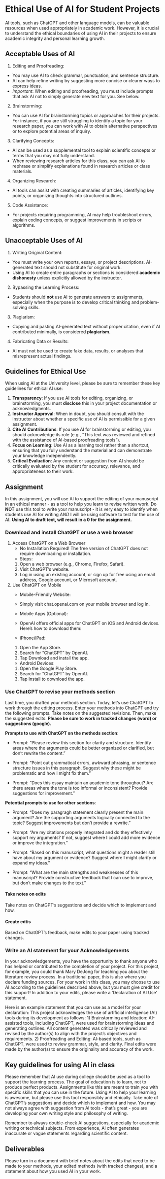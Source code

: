 # Ethical Use of AI for Student Projects

AI tools, such as ChatGPT and other language models, can be valuable resources when used appropriately in academic work. However, it is crucial to understand the ethical boundaries of using AI in their projects to ensure academic integrity and personal learning growth.

## Acceptable Uses of AI

1.	Editing and Proofreading:

- You may use AI to check grammar, punctuation, and sentence structure.
- AI can help refine writing by suggesting more concise or clearer ways to express ideas.
- *Important*: When editing and proofreading, you must include prompts that ask AI not to simply generate new text for you. See below.

2.	Brainstorming:

- You can use AI for brainstorming topics or approaches for their projects. For instance, if you are still struggling to identify a topic for your research paper, you can work with AI to obtain alternative perspectives or to explore potential areas of inquiry.

3.	Clarifying Concepts:

- AI can be used as a supplemental tool to explain scientific concepts or terms that you may not fully understand.
- When reviewing research articles for this class, you can ask AI to rephrase or simplify explanations found in research articles or class materials.

4.	Organizing Research:

- AI tools can assist with creating summaries of articles, identifying key points, or organizing thoughts into structured outlines.

5.	Code Assistance:

- For projects requiring programming, AI may help troubleshoot errors, explain coding concepts, or suggest improvements in scripts or algorithms.

## Unacceptable Uses of AI

1.	Writing Original Content:

- You must write your own reports, essays, or project descriptions. AI-generated text should not substitute for original work.
- Using AI to create entire paragraphs or sections is considered **academic dishonesty** unless explicitly allowed by the instructor.

2.	Bypassing the Learning Process:

- Students should **not** use AI to generate answers to assignments, especially when the purpose is to develop critical thinking and problem-solving skills.

3.	Plagiarism:

- Copying and pasting AI-generated text without proper citation, even if AI contributed minimally, is considered **plagiarism**.

4.	Fabricating Data or Results:

- AI must not be used to create fake data, results, or analyses that misrepresent actual findings.

## Guidelines for Ethical Use

When using AI at the University level, please be sure to remember these key guidelines for ethical AI use:

1.	**Transparency**: If you use AI tools for editing, organizing, or brainstorming, you must **disclose** this in your project documentation or acknowledgments.
2.	**Instructor Approval**: When in doubt, you should consult with the instructor about whether a specific use of AI is permissible for a given assignment.
3.	**Cite AI Contributions**: If you use AI for brainstorming or editing, you should acknowledge its role (e.g., “This text was reviewed and refined with the assistance of AI-based proofreading tools”).
4.	**Focus on Learning**: Use AI as a learning tool rather than a shortcut, ensuring that you fully understand the material and can demonstrate your knowledge independently.
5.	**Critical Evaluation**: Any content or suggestion from AI should be critically evaluated by the student for accuracy, relevance, and appropriateness to their work.

## Assignment

In this assignment, you will use AI to support the editing of your manuscript in an ethical manner - as a tool to help you learn to revise written work. Do **NOT** use this tool to write your manuscript - it is very easy to identify when students use AI for writing *AND* I will be using software to test for the use of AI. **Using AI to draft text, will result in a 0 for the assignment.**

### Download and install ChatGPT or use a web browser

1. Access ChatGPT on a Web Browser
	- No Installation Required! The free version of ChatGPT does not require downloading or installation.
	- Steps:
	1.	Open a web browser (e.g., Chrome, Firefox, Safari).
	2.	Visit ChatGPT’s website.
	3.	Log in using an existing account, or sign up for free using an email address, Google account, or Microsoft account.

2. Use ChatGPT on Mobile
	- Mobile-Friendly Website:
	
	- Simply visit chat.openai.com on your mobile browser and log in.
	- Mobile Apps (Optional):
	- OpenAI offers official apps for ChatGPT on iOS and Android devices. Here’s how to download them:
	- iPhone/iPad:
  	1.	Open the App Store.
  	2.	Search for “ChatGPT” by OpenAI.
  	3.	Tap Download and install the app. 
  	
	- Android Devices:
	1.	Open the Google Play Store.
	2.	Search for “ChatGPT” by OpenAI.
	3.	Tap Install to download the app.

### Use ChatGPT to revise your methods section

Last time, you drafted your methods section. Today, let's use ChatGPT to work through the editing process. Enter your methods into ChatGPT and try the following prompts. Take notes on the suggested revisions. Then, make the suggested edits. **Please be sure to work in tracked changes (word) or suggestions (google).**

**Prompts to use with ChatGPT on the methods section**:

- Prompt: “Please review this section for clarity and structure. Identify areas where the arguments could be better organized or clarified, but don’t rewrite the content.”

- Prompt: “Point out grammatical errors, awkward phrasing, or sentence structure issues in this paragraph. Suggest why these might be problematic and how I might fix them.”

- Prompt: “Does this essay maintain an academic tone throughout? Are there areas where the tone is too informal or inconsistent? Provide suggestions for improvement.”

**Potential prompts to use for other sections**:

- Prompt: “Does my paragragh statement clearly present the main argument? Are the supporting arguments logically connected to the topic? Suggest improvements but don’t provide a rewrite.”

-	Prompt: “Are my citations properly integrated and do they effectively support my arguments? If not, suggest where I could add more evidence or improve the integration.”

- Prompt: “Based on this manuscript, what questions might a reader still have about my argument or evidence? Suggest where I might clarify or expand my ideas.”

- Prompt: “What are the main strengths and weaknesses of this manuscript? Provide constructive feedback that I can use to improve, but don’t make changes to the text.”

#### Take notes on edits

Take notes on ChatGPT’s suggestions and decide which to implement and how. 

#### Create edtis

Based on ChatGPT's feedback, make edits to your paper using tracked changes.

### Write an AI statement for your Acknowledgements

In your acknowledgements, you have the opportunity to thank anyone who has helped or contributed to the completion of your project. For this project, for example, you could thank Mary DeJong for teaching you about the literature review process. In a traditional paper, this is also where you declare funding sources. For your work in this class, you may choose to use AI according to the guidelines described above, but you must give credit for this support! In addition to your edits, please write a 'Declaration of AI Use' statement. 

Here is an example statement that you can use as a model for your declaration: This project acknowledges the use of artificial intelligence (AI) tools during its development as follows: 1)	Brainstorming and Ideation: AI-assisted tools, including ChatGPT, were used for brainstorming ideas and generating outlines. All content generated was critically reviewed and revised by the author(s) to align with the project’s objectives and requirements. 2)	Proofreading and Editing: AI-based tools, such as ChatGPT, were used to review grammar, style, and clarity. Final edits were made by the author(s) to ensure the originality and accuracy of the work.
	
## Key guidelines for using AI in class

Please remember that AI use during college should be used as a tool to support the learning process. The goal of education is to learn, not to produce perfect products. Assignments like this are meant to train you with specific skills that you can use in the future. Using AI to help your learning is awesome, but please use this tool responsibly and ethically. Take note of ChatGPT’s suggestions and decide which to implement and how. You may not always agree with suggestion from AI tools - that's great - you are developing your own writing style and philosophy of writing.

Remember to always double-check AI suggestions, especially for academic writing or technical subjects. From experience, AI often generates inaccurate or vague statements regarding scientific content. 

## Deliverables

Please turn in a document with brief notes about the edits that need to be made to your methods, your edited methods (with tracked changes), and a statement about how you used AI in your work.




